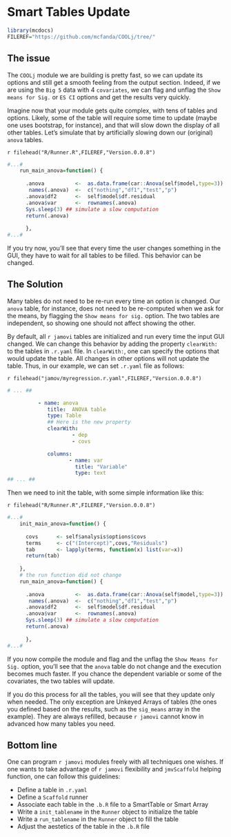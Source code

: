 # Smart Tables Update

```r

library(mcdocs)
FILEREF="https://github.com/mcfanda/COOLj/tree/"

```

## The issue

The `COOLj` module we are building is pretty fast, so we can update its options and still get a smooth feeling from the output section. Indeed, if we are using the `Big 5` data with 4 `covariates`, we can flag and unflag the `Show means for Sig.` or `ES CI` options and get the results very quickly. 

Imagine now that your module gets quite complex, with tens of tables and options. Likely, some of the table will require some time to update (maybe one uses bootstrap, for instance), and that will slow down the display of all other tables. Let's simulate that by artificially slowing down our (original) `anova` tables.

`r filehead("R/Runner.R",FILEREF,"Version.0.0.8")`
```r
#...#
    run_main_anova=function() {
      
      .anova          <-  as.data.frame(car::Anova(self$model,type=3))
       names(.anova)  <-  c("nothing","df1","test","p")
      .anova$df2      <-  self$model$df.residual
      .anova$var      <-  rownames(.anova)
      Sys.sleep(3) ## simulate a slow computation
      return(.anova)
       
      },
#...#
```

If you try now, you'll see that every time the user changes something in the GUI, they have to wait for all tables to be filled. This behavior can be changed.

## The Solution

Many tables do not need to be re-run every time an option is changed. Our `anova` table, for instance, does not need to be re-computed when we ask for the means, by flagging the `Show means for sig.` option. The two tables are independent, so showing one should not affect showing the other.

By default, all `r jamovi` tables are initialized and run every time the input GUI changed. We can change this behavior by adding the property `clearWith:` to the tables in `.r.yaml` file. In `clearWith:`, one can specify the options that would update the table. All changes in other options will not update the table. Thus, in our example, we can set `.r.yaml` file as follows:

`r filehead("jamov/myregression.r.yaml",FILEREF,"Version.0.0.8")`
```yaml
# ... ##

          - name: anova
             title:  ANOVA table
             type: Table
             ## Here is the new property
             clearWith:
                     - dep
                     - covs

             columns:
                    - name: var
                      title: "Variable"
                      type: text
## ... ##       


```

Then we need to init the table, with some simple information like this:

`r filehead("R/Runner.R",FILEREF,"Version.0.0.8")`
```r
#...#
    init_main_anova=function() {
      
      covs      <- self$analysis$options$covs
      terms     <- c("(Intercept)",covs,"Residuals")
      tab       <- lapply(terms, function(x) list(var=x))
      return(tab)
      
    },
    # the run function did not change
    run_main_anova=function() {
      
      .anova          <-  as.data.frame(car::Anova(self$model,type=3))
       names(.anova)  <-  c("nothing","df1","test","p")
      .anova$df2      <-  self$model$df.residual
      .anova$var      <-  rownames(.anova)
      Sys.sleep(3) ## simulate a slow computation
      return(.anova)
       
      },
#...#
```


If you now compile the module and flag and the unflag the `Show Means for Sig.` option, you'll see that the `anova` table do not change and the execution becomes much faster. If you chance the dependent variable or some of the covariates, the two tables will update.

If you do this process for all the tables, you will see that they update only when needed. The only exception are Unkeyed Arrays of tables (the ones you defined based on the results, such as the `sig_means` array in the example). They are always refilled, because `r jamovi` cannot know in advanced how many tables you need.

## Bottom line

One can program `r jamovi` modules freely with all techniques one wishes. If one wants to take advantage of `r jamovi` flexibility and `jmvScaffold` helping function, one can follow this guidelines:

* Define a table in `.r.yaml`
* Define a `Scaffold` runner
* Associate each table in the `.b.R` file to a SmartTable or Smart Array
* Write a `init_tablename` in the `Runner` object to initialize the table
* Write a `run_tablename` in the `Runner` object to fill the table
* Adjust the aestetics of the table in the `.b.R` file



